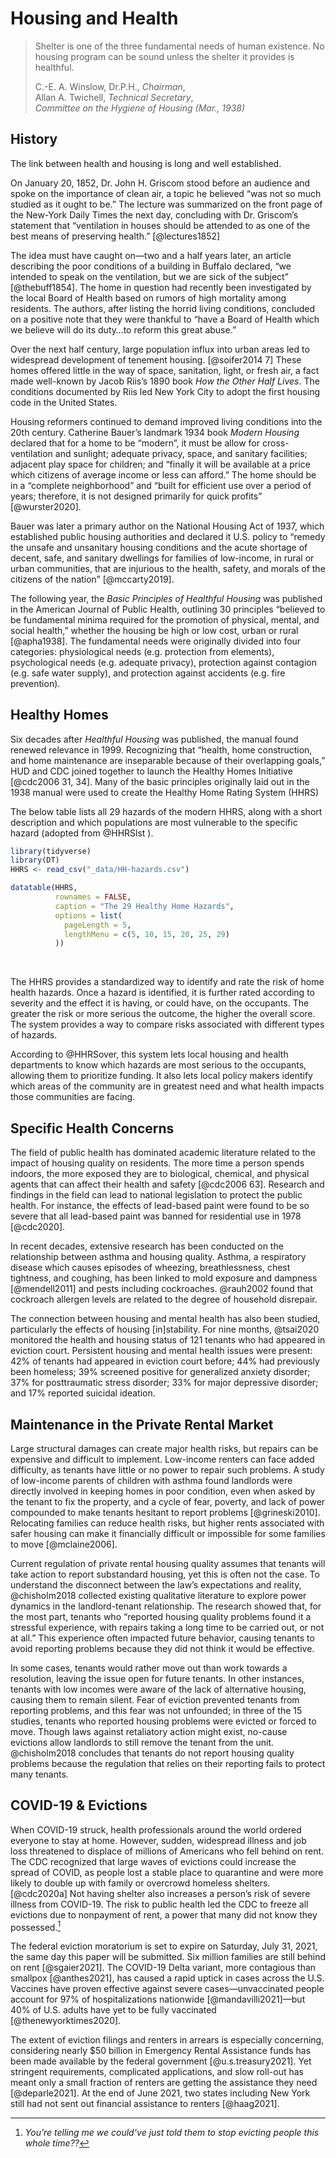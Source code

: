 # Housing and Health

> Shelter is one of the three fundamental needs of human existence. No housing program can be sound unless the shelter it provides is healthful.
>
> C.-E. A. Winslow, Dr.P.H., *Chairman*,\
> Allan A. Twichell, *Technical Secretary*,\
> *Committee on the Hygiene of Housing (Mar., 1938)*

## History

The link between health and housing is long and well established.

On January 20, 1852, Dr. John H. Griscom stood before an audience and spoke on the importance of clean air, a topic he believed "was not so much studied as it ought to be." The lecture was summarized on the front page of the New-York Daily Times the next day, concluding with Dr. Griscom's statement that "ventilation in houses should be attended to as one of the best means of preserving health." [@lectures1852]

The idea must have caught on---two and a half years later, an article describing the poor conditions of a building in Buffalo declared, "we intended to speak on the ventilation, but we are sick of the subject" [@thebuff1854]. The home in question had recently been investigated by the local Board of Health based on rumors of high mortality among residents. The authors, after listing the horrid living conditions, concluded on a positive note that they were thankful to "have a Board of Health which we believe will do its duty...to reform this great abuse."

Over the next half century, large population influx into urban areas led to widespread development of tenement housing. [@soifer2014 7] These homes offered little in the way of space, sanitation, light, or fresh air, a fact made well-known by Jacob Riis's 1890 book *How the Other Half Lives*. The conditions documented by Riis led New York City to adopt the first housing code in the United States.

Housing reformers continued to demand improved living conditions into the 20th century. Catherine Bauer's landmark 1934 book *Modern Housing* declared that for a home to be "modern", it must be allow for cross-ventilation and sunlight; adequate privacy, space, and sanitary facilities; adjacent play space for children; and "finally it will be available at a price which citizens of average income or less can afford." The home should be in a "complete neighborhood" and "built for efficient use over a period of years; therefore, it is not designed primarily for quick profits" [@wurster2020].

Bauer was later a primary author on the National Housing Act of 1937, which established public housing authorities and declared it U.S. policy to "remedy the unsafe and unsanitary housing conditions and the acute shortage of decent, safe, and sanitary dwellings for families of low-income, in rural or urban communities, that are injurious to the health, safety, and morals of the citizens of the nation" [@mccarty2019].

The following year, the *Basic Principles of Healthful Housing* was published in the American Journal of Public Health, outlining 30 principles "believed to be fundamental minima required for the promotion of physical, mental, and social health," whether the housing be high or low cost, urban or rural [@apha1938]. The fundamental needs were originally divided into four categories: physiological needs (e.g. protection from elements), psychological needs (e.g. adequate privacy), protection against contagion (e.g. safe water supply), and protection against accidents (e.g. fire prevention).

## Healthy Homes

Six decades after *Healthful Housing* was published, the manual found renewed relevance in 1999. Recognizing that "health, home construction, and home maintenance are inseparable because of their overlapping goals," HUD and CDC joined together to launch the Healthy Homes Initiative [@cdc2006 31, 34]. Many of the basic principles originally laid out in the 1938 manual were used to create the Healthy Home Rating System (HHRS)

The below table lists all 29 hazards of the modern HHRS, along with a short description and which populations are most vulnerable to the specific hazard (adopted from @HHRSlst ).

```r
library(tidyverse)
library(DT)
HHRS <- read_csv("_data/HH-hazards.csv")
```

```r
datatable(HHRS,
          rownames = FALSE, 
          caption = "The 29 Healthy Home Hazards",
          options = list(
            pageLength = 5,
            lengthMenu = c(5, 10, 15, 20, 25, 29)
          ))
```

<br>

The HHRS provides a standardized way to identify and rate the risk of home health hazards. Once a hazard is identified, it is further rated according to severity and the effect it is having, or could have, on the occupants. The greater the risk or more serious the outcome, the higher the overall score. The system provides a way to compare risks associated with different types of hazards.

According to @HHRSover, this system lets local housing and health departments to know which hazards are most serious to the occupants, allowing them to prioritize funding. It also lets local policy makers identify which areas of the community are in greatest need and what health impacts those communities are facing.

## Specific Health Concerns

The field of public health has dominated academic literature related to the impact of housing quality on residents. The more time a person spends indoors, the more exposed they are to biological, chemical, and physical agents that can affect their health and safety [@cdc2006 63]. Research and findings in the field can lead to national legislation to protect the public health. For instance, the effects of lead-based paint were found to be so severe that all lead-based paint was banned for residential use in 1978 [@cdc2020].

In recent decades, extensive research has been conducted on the relationship between asthma and housing quality. Asthma, a respiratory disease which causes episodes of wheezing, breathlessness, chest tightness, and coughing, has been linked to mold exposure and dampness [@mendell2011] and pests including cockroaches. @rauh2002 found that cockroach allergen levels are related to the degree of household disrepair.

The connection between housing and mental health has also been studied, particularly the effects of housing [in]stability. For nine months, @tsai2020 monitored the health and housing status of 121 tenants who had appeared in eviction court. Persistent housing and mental health issues were present: 42% of tenants had appeared in eviction court before; 44% had previously been homeless; 39% screened positive for generalized anxiety disorder; 37% for posttraumatic stress disorder; 33% for major depressive disorder; and 17% reported suicidal ideation.

## Maintenance in the Private Rental Market

Large structural damages can create major health risks, but repairs can be expensive and difficult to implement. Low-income renters can face added difficulty, as tenants have little or no power to repair such problems. A study of low-income parents of children with asthma found landlords were directly involved in keeping homes in poor condition, even when asked by the tenant to fix the property, and a cycle of fear, poverty, and lack of power compounded to make tenants hesitant to report problems [@grineski2010]. Relocating families can reduce health risks, but higher rents associated with safer housing can make it financially difficult or impossible for some families to move [@mclaine2006].

Current regulation of private rental housing quality assumes that tenants will take action to report substandard housing, yet this is often not the case. To understand the disconnect between the law's expectations and reality, @chisholm2018 collected existing qualitative literature to explore power dynamics in the landlord-tenant relationship. The research showed that, for the most part, tenants who "reported housing quality problems found it a stressful experience, with repairs taking a long time to be carried out, or not at all." This experience often impacted future behavior, causing tenants to avoid reporting problems because they did not think it would be effective.

In some cases, tenants would rather move out than work towards a resolution, leaving the issue open for future tenants. In other instances, tenants with low incomes were aware of the lack of alternative housing, causing them to remain silent. Fear of eviction prevented tenants from reporting problems, and this fear was not unfounded; in three of the 15 studies, tenants who reported housing problems were evicted or forced to move. Though laws against retaliatory action might exist, no-cause evictions allow landlords to still remove the tenant from the unit. @chisholm2018 concludes that tenants do not report housing quality problems because the regulation that relies on their reporting fails to protect many tenants.

## COVID-19 & Evictions

When COVID-19 struck, health professionals around the world ordered everyone to stay at home. However, sudden, widespread illness and job loss threatened to displace of millions of Americans who fell behind on rent. The CDC recognized that large waves of evictions could increase the spread of COVID, as people lost a stable place to quarantine and were more likely to double up with family or overcrowd homeless shelters. [@cdc2020a] Not having shelter also increases a person's risk of severe illness from COVID-19. The risk to public health led the CDC to freeze all evictions due to nonpayment of rent, a power that many did not know they possessed.[^hsng-hlth-1]

[^hsng-hlth-1]: *You're telling me we could've just told them to stop evicting people this whole time??*

The federal eviction moratorium is set to expire on Saturday, July 31, 2021, the same day this paper will be submitted. Six million families are still behind on rent [@sgaier2021]. The COVID-19 Delta variant, more contagious than smallpox [@anthes2021], has caused a rapid uptick in cases across the U.S. Vaccines have proven effective against severe cases---unvaccinated people account for 97% of hospitalizations nationwide [@mandavilli2021]---but 40% of U.S. adults have yet to be fully vaccinated [@thenewyorktimes2020].

The extent of eviction filings and renters in arrears is especially concerning, considering nearly \$50 billion in Emergency Rental Assistance funds has been made available by the federal government [@u.s.treasury2021]. Yet stringent requirements, complicated applications, and slow roll-out has meant only a small fraction of renters are getting the assistance they need [@deparle2021]. At the end of June 2021, two states including New York still had not sent out financial assistance to renters [@haag2021].
